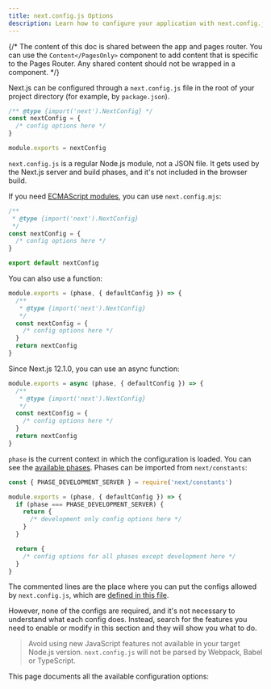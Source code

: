 ```yaml
---
title: next.config.js Options
description: Learn how to configure your application with next.config.js.
---
```


{/* The content of this doc is shared between the app and pages router. You can use the `Content</PagesOnly>` component to add content that is specific to the Pages Router. Any shared content should not be wrapped in a component. */}

Next.js can be configured through a `next.config.js` file in the root of your project directory (for example, by `package.json`).

```js filename="next.config.js"
/** @type {import('next').NextConfig} */
const nextConfig = {
  /* config options here */
}

module.exports = nextConfig
```

`next.config.js` is a regular Node.js module, not a JSON file. It gets used by the Next.js server and build phases, and it's not included in the browser build.

If you need [ECMAScript modules](https://nodejs.org/api/esm.html), you can use `next.config.mjs`:

```js filename="next.config.mjs"
/**
 * @type {import('next').NextConfig}
 */
const nextConfig = {
  /* config options here */
}

export default nextConfig
```

You can also use a function:

```js filename="next.config.mjs"
module.exports = (phase, { defaultConfig }) => {
  /**
   * @type {import('next').NextConfig}
   */
  const nextConfig = {
    /* config options here */
  }
  return nextConfig
}
```

Since Next.js 12.1.0, you can use an async function:

```js filename="next.config.js"
module.exports = async (phase, { defaultConfig }) => {
  /**
   * @type {import('next').NextConfig}
   */
  const nextConfig = {
    /* config options here */
  }
  return nextConfig
}
```

`phase` is the current context in which the configuration is loaded. You can see the [available phases](https://github.com/vercel/next.js/blob/5e6b008b561caf2710ab7be63320a3d549474a5b/packages/next/shared/lib/constants.ts#L19-L23). Phases can be imported from `next/constants`:

```js
const { PHASE_DEVELOPMENT_SERVER } = require('next/constants')

module.exports = (phase, { defaultConfig }) => {
  if (phase === PHASE_DEVELOPMENT_SERVER) {
    return {
      /* development only config options here */
    }
  }

  return {
    /* config options for all phases except development here */
  }
}
```

The commented lines are the place where you can put the configs allowed by `next.config.js`, which are [defined in this file](https://github.com/vercel/next.js/blob/canary/packages/next/src/server/config-shared.ts).

However, none of the configs are required, and it's not necessary to understand what each config does. Instead, search for the features you need to enable or modify in this section and they will show you what to do.

> Avoid using new JavaScript features not available in your target Node.js version. `next.config.js` will not be parsed by Webpack, Babel or TypeScript.

This page documents all the available configuration options:
